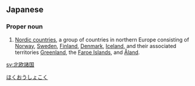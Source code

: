 ==Japanese==
{{ja-kanjitab|ほく|おう|しょ|こく|yomi=on}}

===Proper noun===
{{ja-pos|ほくおう しょこく|proper}}

# [[Nordic countries]], a group of countries in northern Europe consisting of [[Norway]], [[Sweden]], [[Finland]], [[Denmark]], [[Iceland]], and their associated territories [[Greenland]], the [[Faroe Islands]], and [[Åland]].

[[Category:ja:Place names|ほくおうしょこく]]

[[sv:北欧諸国]]